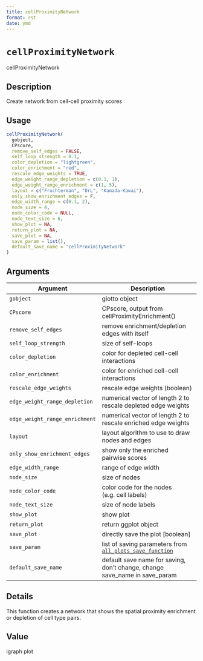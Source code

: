 ```yaml
--- 
title: cellProximityNetwork 
format: rst 
date: ymd 
--- 
```

# `cellProximityNetwork`

cellProximityNetwork


## Description

Create network from cell-cell proximity scores


## Usage

```r
cellProximityNetwork(
  gobject,
  CPscore,
  remove_self_edges = FALSE,
  self_loop_strength = 0.1,
  color_depletion = "lightgreen",
  color_enrichment = "red",
  rescale_edge_weights = TRUE,
  edge_weight_range_depletion = c(0.1, 1),
  edge_weight_range_enrichment = c(1, 5),
  layout = c("Fruchterman", "DrL", "Kamada-Kawai"),
  only_show_enrichment_edges = F,
  edge_width_range = c(0.1, 2),
  node_size = 4,
  node_color_code = NULL,
  node_text_size = 6,
  show_plot = NA,
  return_plot = NA,
  save_plot = NA,
  save_param = list(),
  default_save_name = "cellProximityNetwork"
)
```


## Arguments

Argument      |Description
------------- |----------------
`gobject`     |     giotto object
`CPscore`     |     CPscore, output from cellProximityEnrichment()
`remove_self_edges`     |     remove enrichment/depletion edges with itself
`self_loop_strength`     |     size of self-loops
`color_depletion`     |     color for depleted cell-cell interactions
`color_enrichment`     |     color for enriched cell-cell interactions
`rescale_edge_weights`     |     rescale edge weights (boolean)
`edge_weight_range_depletion`     |     numerical vector of length 2 to rescale depleted edge weights
`edge_weight_range_enrichment`     |     numerical vector of length 2 to rescale enriched edge weights
`layout`     |     layout algorithm to use to draw nodes and edges
`only_show_enrichment_edges`     |     show only the enriched pairwise scores
`edge_width_range`     |     range of edge width
`node_size`     |     size of nodes
`node_color_code`     |     color code for the nodes (e.g. cell labels)
`node_text_size`     |     size of node labels
`show_plot`     |     show plot
`return_plot`     |     return ggplot object
`save_plot`     |     directly save the plot [boolean]
`save_param`     |     list of saving parameters from [`all_plots_save_function`](#allplotssavefunction)
`default_save_name`     |     default save name for saving, don't change, change save_name in save_param


## Details

This function creates a network that shows the  spatial proximity
 enrichment or depletion of cell type pairs.


## Value

igraph plot


